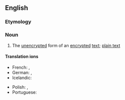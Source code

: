 ==English==

===Etymology===
{{compound|clear|text|lang=en}}

===Noun===
{{en-noun|~}}

# {{lb|en|cryptography}} The [[unencrypted]] form of an [[encrypted]] [[text]]; [[plain text]]

====Translation ions====
{{trans-top|unencrypted text}}
* French: {{t+|fr|texte en clair}}, {{t|fr|texte lisible|m}}
* German: {{t+|de|Klartext|m}}, {{t|de|unverschlüsselter Text|m}}
* Icelandic: {{t|is|ódulritaður texti|m}}
{{trans-mid}}
* Polish: {{t|pl|tekst otwarty|m}}, {{t|pl|[[tekst]] [[jawny]]|m}}
* Portuguese: {{t|pt|texto puro|m}}
{{trans-bottom}}